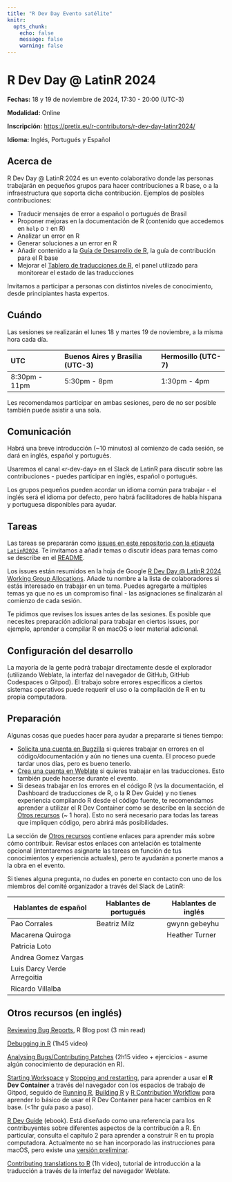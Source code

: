 ```yaml
---
title: "R Dev Day Evento satélite"
knitr:
  opts_chunk:
    echo: false
    message: false
    warning: false
---
```


# R Dev Day \@ LatinR 2024

**Fechas:** 18 y 19 de noviembre de 2024, 17:30 - 20:00 (UTC-3)

**Modalidad:** Online

**Inscripción:** <https://pretix.eu/r-contributors/r-dev-day-latinr2024/>

**Idioma:** Inglés, Portugués y Español

## Acerca de

R Dev Day \@ LatinR 2024 es un evento colaborativo donde las personas trabajarán en pequeños grupos para hacer contribuciones a R base, o a la infraestructura que soporta dicha contribución. Ejemplos de posibles contribuciones:

-   Traducir mensajes de error a español o portugués de Brasil
-   Proponer mejoras en la documentación de R (contenido que accedemos en `help` o `?` en R)
-   Analizar un error en R
-   Generar soluciones a un error en R
-   Añadir contenido a la [Guía de Desarrollo de R](https://contributor.r-project.org/rdevguide/), la guía de contribución para el R base
-   Mejorar el [Tablero de traducciones de R](https://contributor.r-project.org/translations-dashboard/), el panel utilizado para monitorear el estado de las traducciones

Invitamos a participar a personas con distintos niveles de conocimiento, desde principiantes hasta expertos.

## Cuándo

Las sesiones se realizarán el lunes 18 y martes 19 de noviembre, a la misma hora cada día.

| UTC           | Buenos Aires y Brasília (UTC-3) | Hermosillo (UTC-7) |
|:--------------|:---------------------|:-------------------|
| 8:30pm - 11pm | 5:30pm - 8pm         | 1:30pm - 4pm       |

Les recomendamos participar en ambas sesiones, pero de no ser posible también puede asistir a una sola.

## Comunicación

Habrá una breve introducción (\~10 minutos) al comienzo de cada sesión, se dará en inglés, español y portugués.

Usaremos el canal «r-dev-day» en el Slack de LatinR para discutir sobre las contribuciones - puedes participar en inglés, español o portugués.

Los grupos pequeños pueden acordar un idioma común para trabajar - el inglés será el idioma por defecto, pero habrá facilitadores de habla hispana y portuguesa disponibles para ayudar.

## Tareas

Las tareas se prepararán como [issues en este repositorio con la etiqueta `LatinR2024`](https://github.com/r-devel/r-dev-day/issues?q=is%3Aissue+is%3Aopen+label%3ALatinR2024). Te invitamos a añadir temas o discutir ideas para temas como se describe en el [README](https://github.com/r-devel/r-dev-day/blob/main/README.md).

Los issues están resumidos en la hoja de Google [R Dev Day \@ LatinR 2024 Working Group Allocations](https://docs.google.com/spreadsheets/d/1Nuwusm7Xgwpw54KZnnrnNVT9vPkOk2qmromBEbYNHnU/edit). Añade tu nombre a la lista de colaboradores si estás interesado en trabajar en un tema. Puedes agregarte a múltiples temas ya que no es un compromiso final - las asignaciones se finalizarán al comienzo de cada sesión.

Te pidimos que revises los issues antes de las sesiones. Es posible que necesites preparación adicional para trabajar en ciertos issues, por ejemplo, aprender a compilar R en macOS o leer material adicional.

## Configuración del desarrollo

La mayoría de la gente podrá trabajar directamente desde el explorador (utilizando Weblate, la interfaz del navegador de GitHub, GitHub Codespaces o Gitpod). El trabajo sobre errores específicos a ciertos sistemas operativos puede requerir el uso o la compilación de R en tu propia computadora.

## Preparación

Algunas cosas que puedes hacer para ayudar a prepararte si tienes tiempo:

-   [Solicita una cuenta en Bugzilla](https://contributor.r-project.org/rdevguide/IssueTrack.html#bugzilla-account) si quieres trabajar en errores en el código/documentación y aún no tienes una cuenta. El proceso puede tardar unos días, pero es bueno tenerlo.
-   [Crea una cuenta en Weblate](https://translate.rx.studio/projects/r-project/) si quieres trabajar en las traducciones. Esto también puede hacerse durante el evento.
-   Si deseas trabajar en los errores en el código R (vs la documentación, el Dashboard de traducciones de R, o la R Dev Guide) y no tienes experiencia compilando R desde el código fuente, te recomendamos aprender a utilizar el R Dev Container como se describe en la sección de [Otros recursos](#otros-recursos) (\~ 1 hora). Esto no será necesario para todas las tareas que impliquen código, pero abrirá más posibilidades.

La sección de [Otros recursos](#otros-recursos) contiene enlaces para aprender más sobre cómo contribuir. Revisar estos enlaces con antelación es totalmente opcional (intentaremos asignarte las tareas en función de tus conocimientos y experiencia actuales), pero te ayudarán a ponerte manos a la obra en el evento.

Si tienes alguna pregunta, no dudes en ponerte en contacto con uno de los miembros del comité organizador a través del Slack de LatinR:

| Hablantes de español        | Hablantes de portugués | Hablantes de inglés |
|-----------------------------|------------------------|---------------------|
| Pao Corrales                | Beatriz Milz           | gwynn gebeyhu       |
| Macarena Quiroga            |                        | Heather Turner      |
| Patricia Loto               |                        |                     |
| Andrea Gomez Vargas         |                        |                     |
| Luis Darcy Verde Arregoitia |                        |                     |
| Ricardo Villalba            |                        |                     |

## Otros recursos (en inglés)

[Reviewing Bug Reports](https://blog.r-project.org/2019/10/09/r-can-use-your-help-reviewing-bug-reports/index.html), R Blog post (3 min read)

[Debugging in R](https://youtu.be/31kl3Y0MUWc) (1h45 video)

[Analysing Bugs/Contributing Patches](https://contributor.r-project.org/tutorials/contributing-to-r/) (2h15 video + ejercicios - asume algún conocimiento de depuración en R).

[Starting Workspace](https://contributor.r-project.org/r-dev-env/container_setup/gitpod_workspace/workspacestart/) y [Stopping and restarting](https://contributor.r-project.org/r-dev-env/container_setup/gitpod_workspace/workspacestop_and_restart/), para aprender a usar el **R Dev Container** a través del navegador con los espacios de trabajo de Gitpod, seguido de [Running R](https://contributor.r-project.org/r-dev-env/tutorials/running_r/), [Building R](https://contributor.r-project.org/r-dev-env/tutorials/building_r/) y [R Contribution Workflow](https://contributor.r-project.org/r-dev-env/tutorials/contribution_workflow/) para aprender lo básico de usar el R Dev Container para hacer cambios en R base. (\<1hr guía paso a paso).

[R Dev Guide](https://contributor.r-project.org/rdevguide/) (ebook). Está diseñado como una referencia para los contribuyentes sobre diferentes aspectos de la contribución a R. En particular, consulta el capítulo 2 para aprender a construir R en tu propia computadora. Actualmente no se han incorporado las instrucciones para macOS, pero existe una [versión preliminar](https://github.com/r-devel/rcwg/blob/main/working_documents/install_r_macos.md).

[Contributing translations to R](https://youtu.be/ABdyZW8yGS4) (1h video), tutorial de introducción a la traducción a través de la interfaz del navegador Weblate.
